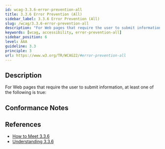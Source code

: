 ```yaml
---
id: wcag-3.3.6-error-prevention-all
title: 3.3.6 Error Prevention (All)
sidebar_label: 3.3.6 Error Prevention (All)
slug: /wcag/3.3.6-error-prevention-all
description: "For Web pages that require the user to submit information, at least one of the following is true:"
keywords: [wcag, accessibility, error-prevention-all]
sidebar_position: 6
level: AAA
guideline: 3.3
principle: 3
url: https://www.w3.org/TR/WCAG22/#error-prevention-all
---
```


## Description

For Web pages that require the user to submit information, at least one of the following is true:

## Conformance Notes

<Project name="ads">
  <Support></Support>
</Project>

<Project name="scix">
  <Support></Support>
</Project>

## References

- [How to Meet 3.3.6](https://www.w3.org/WAI/WCAG22/quickref/#error-prevention-all)
- [Understanding 3.3.6](https://www.w3.org/WAI/WCAG22/Understanding/error-prevention-all.html)


